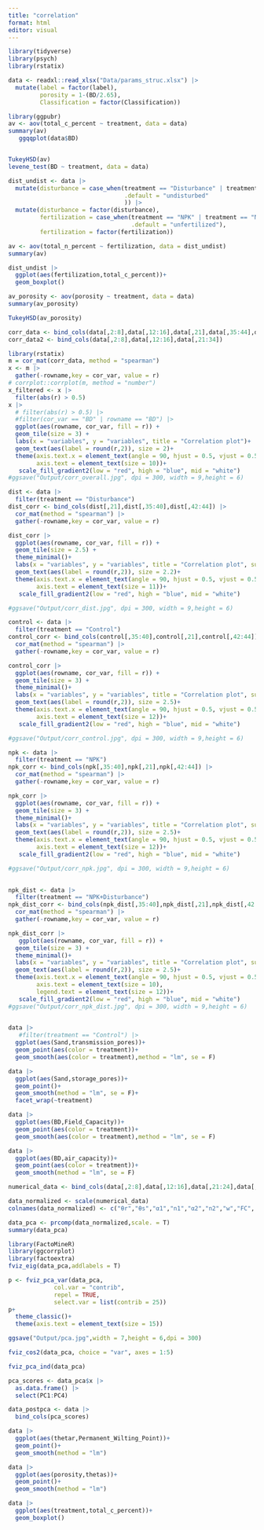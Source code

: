 ```yaml
---
title: "correlation"
format: html
editor: visual
---
```


```r
library(tidyverse)
library(psych)
library(rstatix)
```

```r
data <- readxl::read_xlsx("Data/params_struc.xlsx") |> 
  mutate(label = factor(label),
         porosity = 1-(BD/2.65),
         Classification = factor(Classification))
```


```r
library(ggpubr)
av <- aov(total_c_percent ~ treatment, data = data)
summary(av)
   ggqqplot(data$BD)


TukeyHSD(av)
levene_test(BD ~ treatment, data = data)

dist_undist <- data |> 
  mutate(disturbance = case_when(treatment == "Disturbance" | treatment == "NPK+Disturbance" ~ "disturbed",
                                 .default = "undisturbed"
                                 )) |> 
  mutate(disturbance = factor(disturbance),
         fertilization = case_when(treatment == "NPK" | treatment == "NPK+Disturbance" ~ "fertilized",
                                   .default = "unfertilized"),
         fertilization = factor(fertilization))

av <- aov(total_n_percent ~ fertilization, data = dist_undist)
summary(av)

dist_undist |> 
  ggplot(aes(fertilization,total_c_percent))+
  geom_boxplot()

```
```r
av_porosity <- aov(porosity ~ treatment, data = data)
summary(av_porosity)

TukeyHSD(av_porosity)
```


```r
corr_data <- bind_cols(data[,2:8],data[,12:16],data[,21],data[,35:44],data[,46])
corr_data2 <- bind_cols(data[,2:8],data[,12:16],data[,21:34])

```

```r
library(rstatix)
m = cor_mat(corr_data, method = "spearman")
x <- m |> 
  gather(-rowname,key = cor_var, value = r)
# corrplot::corrplot(m, method = "number")
x_filtered <- x |> 
  filter(abs(r) > 0.5)
x |> 
  # filter(abs(r) > 0.5) |> 
  #filter(cor_var == "BD" | rowname == "BD") |> 
  ggplot(aes(rowname, cor_var, fill = r)) + 
  geom_tile(size = 3) +
  labs(x = "variables", y = "variables", title = "Correlation plot")+
  geom_text(aes(label = round(r,2)), size = 2)+
  theme(axis.text.x = element_text(angle = 90, hjust = 0.5, vjust = 0.5),
        axis.text = element_text(size = 10))+
   scale_fill_gradient2(low = "red", high = "blue", mid = "white")
#ggsave("Output/corr_overall.jpg", dpi = 300, width = 9,height = 6)
```

```r
dist <- data |> 
  filter(treatment == "Disturbance")
dist_corr <- bind_cols(dist[,21],dist[,35:40],dist[,42:44]) |> 
  cor_mat(method = "spearman") |> 
  gather(-rowname,key = cor_var, value = r)

dist_corr |> 
  ggplot(aes(rowname, cor_var, fill = r)) + 
  geom_tile(size = 2.5) +
  theme_minimal()+
  labs(x = "variables", y = "variables", title = "Correlation plot", subtitle = "Treatment - Disturbance")+
  geom_text(aes(label = round(r,2)), size = 2.2)+
  theme(axis.text.x = element_text(angle = 90, hjust = 0.5, vjust = 0.5),
        axis.text = element_text(size = 11))+
   scale_fill_gradient2(low = "red", high = "blue", mid = "white")

#ggsave("Output/corr_dist.jpg", dpi = 300, width = 9,height = 6)
```

```r
control <- data |> 
  filter(treatment == "Control")
control_corr <- bind_cols(control[,35:40],control[,21],control[,42:44]) |> 
  cor_mat(method = "spearman") |> 
  gather(-rowname,key = cor_var, value = r)

control_corr |> 
  ggplot(aes(rowname, cor_var, fill = r)) + 
  geom_tile(size = 3) +
  theme_minimal()+
  labs(x = "variables", y = "variables", title = "Correlation plot", subtitle = "Treatment: Control")+
  geom_text(aes(label = round(r,2)), size = 2.5)+
  theme(axis.text.x = element_text(angle = 90, hjust = 0.5, vjust = 0.5),
        axis.text = element_text(size = 12))+
   scale_fill_gradient2(low = "red", high = "blue", mid = "white")

#ggsave("Output/corr_control.jpg", dpi = 300, width = 9,height = 6)
```

```r
npk <- data |> 
  filter(treatment == "NPK")
npk_corr <- bind_cols(npk[,35:40],npk[,21],npk[,42:44]) |> 
  cor_mat(method = "spearman") |> 
  gather(-rowname,key = cor_var, value = r)

npk_corr |> 
  ggplot(aes(rowname, cor_var, fill = r)) + 
  geom_tile(size = 3) +
  theme_minimal()+
  labs(x = "variables", y = "variables", title = "Correlation plot", subtitle = "Treatment: NPK")+
  geom_text(aes(label = round(r,2)), size = 2.5)+
  theme(axis.text.x = element_text(angle = 90, hjust = 0.5, vjust = 0.5),
        axis.text = element_text(size = 12))+
   scale_fill_gradient2(low = "red", high = "blue", mid = "white")

#ggsave("Output/corr_npk.jpg", dpi = 300, width = 9,height = 6)
  
```

```r
npk_dist <- data |> 
  filter(treatment == "NPK+Disturbance")
npk_dist_corr <- bind_cols(npk_dist[,35:40],npk_dist[,21],npk_dist[,42:44]) |> 
  cor_mat(method = "spearman") |> 
  gather(-rowname,key = cor_var, value = r)

npk_dist_corr |> 
   ggplot(aes(rowname, cor_var, fill = r)) + 
  geom_tile(size = 3) +
  theme_minimal()+
  labs(x = "variables", y = "variables", title = "Correlation plot", subtitle = "Treatment: NPK+Disturbance")+
  geom_text(aes(label = round(r,2)), size = 2.5)+
  theme(axis.text.x = element_text(angle = 90, hjust = 0.5, vjust = 0.5),
        axis.text = element_text(size = 10),
        legend.text = element_text(size = 12))+
   scale_fill_gradient2(low = "red", high = "blue", mid = "white")
#ggsave("Output/corr_npk_dist.jpg", dpi = 300, width = 9,height = 6)
  

```

```r
data |> 
   #filter(treatment == "Control") |> 
  ggplot(aes(Sand,transmission_pores))+
  geom_point(aes(color = treatment))+
  geom_smooth(aes(color = treatment),method = "lm", se = F)

data |> 
  ggplot(aes(Sand,storage_pores))+
  geom_point()+
  geom_smooth(method = "lm", se = F)+
  facet_wrap(~treatment)
```

```r
data |> 
  ggplot(aes(BD,Field_Capacity))+
  geom_point(aes(color = treatment))+
  geom_smooth(aes(color = treatment),method = "lm", se = F)
```

```r
data |> 
  ggplot(aes(BD,air_capacity))+
  geom_point(aes(color = treatment))+
  geom_smooth(method = "lm", se = F)
```

```r
numerical_data <- bind_cols(data[,2:8],data[,12:16],data[,21:24],data[,35:44])
```

```r
data_normalized <- scale(numerical_data)
colnames(data_normalized) <- c("θr","θs","α1","n1","α2","n2","w","FC", "GCP","PWP","AWC","PWC","BD","RD","TotalC","TotalN","Bonding Space","Residual Pores","Storage Pores","Transmission Pores","Fissures","OM","AC","^%Sand","%Silt","%Clay")

data_pca <- prcomp(data_normalized,scale. = T)
summary(data_pca)

```


```r
library(FactoMineR)
library(ggcorrplot)
library(factoextra)
fviz_eig(data_pca,addlabels = T)
```

```r
p <- fviz_pca_var(data_pca,
             col.var = "contrib",
             repel = TRUE,
             select.var = list(contrib = 25))
p+
  theme_classic()+
  theme(axis.text = element_text(size = 15))

ggsave("Output/pca.jpg",width = 7,height = 6,dpi = 300)
```

```r
fviz_cos2(data_pca, choice = "var", axes = 1:5)
```

```r
fviz_pca_ind(data_pca)
```

```r
pca_scores <- data_pca$x |> 
  as.data.frame() |> 
  select(PC1:PC4)
```

```r
data_postpca <- data |> 
  bind_cols(pca_scores)
```

```r
data |> 
  ggplot(aes(thetar,Permanent_Wilting_Point))+
  geom_point()+
  geom_smooth(method = "lm")
```

```r
data |> 
  ggplot(aes(porosity,thetas))+
  geom_point()+
  geom_smooth(method = "lm")
```


```r
data |> 
  ggplot(aes(treatment,total_c_percent))+
  geom_boxplot()
```


